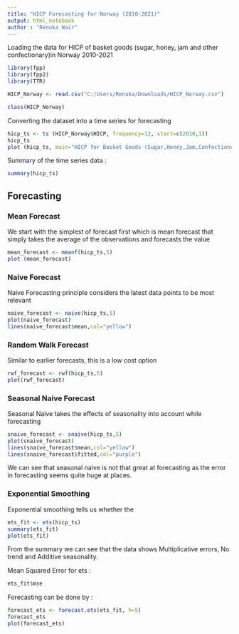 ---
title: "HICP Forecasting for Norway (2010-2021)"
output: html_notebook
author : "Renuka Nair"
---

Loading the data for HICP of basket goods (sugar, honey, jam and other confectionary)in Norway 2010-2021

```{r}
library(fpp)
library(fpp2)
library(TTR)

HICP_Norway <- read.csv("C:/Users/Renuka/Downloads/HICP_Norway.csv")
```

```{r}
class(HICP_Norway)
```

Converting the dataset into a time series for forecasting 

```{r}
hicp_ts <- ts (HICP_Norway$HICP, frequency=12, start=c(2010,1))
hicp_ts
plot (hicp_ts, main="HICP for Basket Goods (Sugar,Honey,Jam,Confectionery) in Norway(2010-2021)")

```
Summary of the time series data :

```{r}
summary(hicp_ts)
```

## Forecasting

### Mean Forecast
We start with the simplest of forecast first which is mean forecast that simply takes the average of the observations and forecasts the value 

```{r}
mean_forecast <- meanf(hicp_ts,5)
plot (mean_forecast)
```

### Naive Forecast
Naive Forecasting principle considers the latest data points to be most relevant 

```{r}
naive_forecast <- naive(hicp_ts,5)
plot(naive_forecast)
lines(naive_forecast$mean,col="yellow")
```
### Random Walk Forecast
Similar to earlier forecasts, this is a low cost option 
```{r}
rwf_forecast <- rwf(hicp_ts,5)
plot(rwf_forecast)
```

### Seasonal Naive Forecast
Seasonal Naive takes the effects of seasonality into account while forecasting

```{r}
snaive_forecast <- snaive(hicp_ts,5)
plot(snaive_forecast)
lines(snaive_forecast$mean,col="yellow")
lines(snaive_forecast$fitted,col="purple")
```

We can see that seasonal naive is not that great at forecasting as the error in forecasting seems quite huge at places.

### Exponential Smoothing
Exponential smoothing tells us whether the 
```{r}
ets_fit <- ets(hicp_ts)
summary(ets_fit)
plot(ets_fit)

```

From the summary we can see that the data shows Multiplicative errors, No trend and Additive seasonality.

Mean Squared Error for ets :

```{r}
ets_fit$mse
```

Forecasting can be done by :
```{r}
forecast_ets <- forecast.ets(ets_fit, h=5)
forecast_ets
plot(forecast_ets)
```

